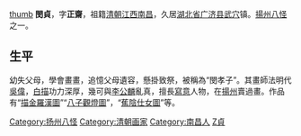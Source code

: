 [[文件:Toad_Wizard_by_Min_Zhen.jpg|thumb]]
'''閔貞'''{{BD|1730年||？|catIdx=M閔貞}}，字'''正齋'''，祖籍[[清朝|清朝]][[江西|江西]][[南昌|南昌]]，久居[[湖北省|湖北省]][[广济县|广济县]][[武穴|武穴]]镇。[[揚州八怪|揚州八怪]]之一。

==生平==
幼失父母，學會畫畫，追憶父母遺容，懸掛致祭，被稱為“閔孝子”。其畫師法明代[[吳偉|吳偉]]，[[白描|白描]]功力深厚，幾可與[[李公麟|李公麟]]亂真，擅長[[寫意|寫意]]人物，在[[揚州|揚州]]賣過畫。作品有“[[描金羅漢圖|描金羅漢圖]]”“[[八子觀燈圖|八子觀燈圖]]”，“[[蕉陰仕女圖|蕉陰仕女圖]]”等。

{{清朝人物小作品}}
{{扬州八怪}}
{{規範控制}}
{{DEFAULTSORT:M}}
[[Category:扬州八怪|Category:扬州八怪]]
[[Category:清朝画家|Category:清朝画家]]
[[Category:南昌人|Category:南昌人]]
[[Category:閔姓|Z貞]]